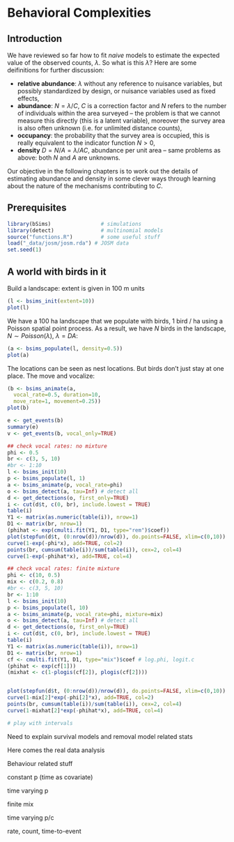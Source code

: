 # Behavioral Complexities {#behavior}

## Introduction

We have reviewed so far how to fit _naive_ models to estimate
the expected value of the observed counts, $\lambda$.
So what is this $\lambda$?
Here are some deifinitions for further discussion:

- **relative abundance**: $\lambda$ without any reference to nuisance variables, but possibly standardized by design, or nuisance variables used as fixed effects,
- **abundance**: $N=\lambda/C$, $C$ is a correction factor and $N$ refers to the number of individuals within the area surveyed -- the problem is that we cannot measure this directly (this is a latent variable), moreover the survey area is also often unknown (i.e. for unlimited distance counts),
- **occupancy**: the probability that the survey area is occupied, this is really equivalent to the indicator function $N>0$,
- **density** $D = N/A = \lambda/AC$, abundance per unit area -- same problems as above: both $N$ and $A$ are unknowns.

Our objective in the following chapters is to work out the details of 
estimating abundance and density in some clever ways through
learning about the nature of the mechanisms contributing to $C$.

## Prerequisites

```r
library(bSims)                # simulations
library(detect)               # multinomial models
source("functions.R")         # some useful stuff
load("_data/josm/josm.rda") # JOSM data
set.seed(1)
```

## A world with birds in it

Build a landscape: extent is given in 100 m units

```r
(l <- bsims_init(extent=10))
plot(l)
```

We have a 100 ha landscape that we populate with birds,
1 bird / ha using a Poisson spatial point process.
As a result, we have $N$ birds in the landscape,
$N \sim Poisson(\lambda)$, $\lambda = DA$:

```r
(a <- bsims_populate(l, density=0.5))
plot(a)
```

The locations can be seen as nest locations. But birds don't just
stay at one place. The move and vocalize:

```r
(b <- bsims_animate(a, 
  vocal_rate=0.5, duration=10,
  move_rate=1, movement=0.25))
plot(b)

```

```r
e <- get_events(b)
summary(e)
v <- get_events(b, vocal_only=TRUE)
```


```r
## check vocal rates: no mixture
phi <- 0.5
br <- c(3, 5, 10)
#br <- 1:10
l <- bsims_init(10)
p <- bsims_populate(l, 1)
a <- bsims_animate(p, vocal_rate=phi)
o <- bsims_detect(a, tau=Inf) # detect all
d <- get_detections(o, first_only=TRUE)
i <- cut(d$t, c(0, br), include.lowest = TRUE)
table(i)
Y1 <- matrix(as.numeric(table(i)), nrow=1)
D1 <- matrix(br, nrow=1)
(phihat <- exp(cmulti.fit(Y1, D1, type="rem")$coef))
plot(stepfun(d$t, (0:nrow(d))/nrow(d)), do.points=FALSE, xlim=c(0,10))
curve(1-exp(-phi*x), add=TRUE, col=2)
points(br, cumsum(table(i))/sum(table(i)), cex=2, col=4)
curve(1-exp(-phihat*x), add=TRUE, col=4)

## check vocal rates: finite mixture
phi <- c(10, 0.5)
mix <- c(0.2, 0.8)
#br <- c(3, 5, 10)
br <- 1:10
l <- bsims_init(10)
p <- bsims_populate(l, 10)
a <- bsims_animate(p, vocal_rate=phi, mixture=mix)
o <- bsims_detect(a, tau=Inf) # detect all
d <- get_detections(o, first_only=TRUE)
i <- cut(d$t, c(0, br), include.lowest = TRUE)
table(i)
Y1 <- matrix(as.numeric(table(i)), nrow=1)
D1 <- matrix(br, nrow=1)
cf <- cmulti.fit(Y1, D1, type="mix")$coef # log.phi, logit.c
(phihat <- exp(cf[1]))
(mixhat <- c(1-plogis(cf[2]), plogis(cf[2])))


plot(stepfun(d$t, (0:nrow(d))/nrow(d)), do.points=FALSE, xlim=c(0,10))
curve(1-mix[2]*exp(-phi[2]*x), add=TRUE, col=2)
points(br, cumsum(table(i))/sum(table(i)), cex=2, col=4)
curve(1-mixhat[2]*exp(-phihat*x), add=TRUE, col=4)

# play with intervals
```

Need to explain survival models and removal model related stats

Here comes the real data analysis

Behaviour related stuff

constant p (time as covariate)

time varying p

finite mix

time varying p/c

rate, count, time-to-event

